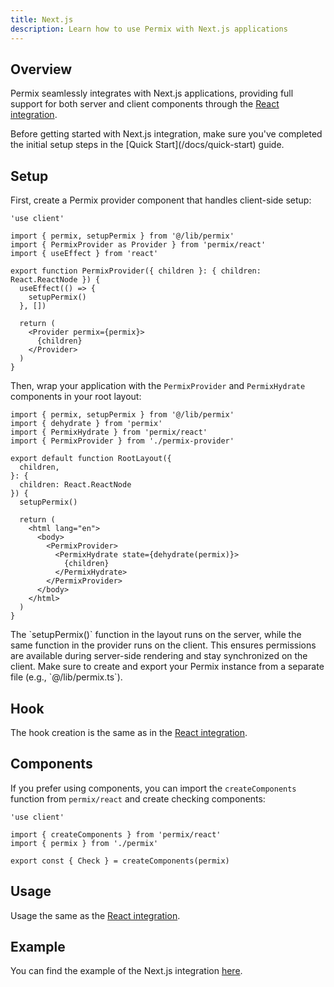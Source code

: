 ```yaml
---
title: Next.js
description: Learn how to use Permix with Next.js applications
---
```


## Overview

Permix seamlessly integrates with Next.js applications, providing full support for both server and client components through the [React integration](/docs/integrations/react).

<Callout>
Before getting started with Next.js integration, make sure you've completed the initial setup steps in the [Quick Start](/docs/quick-start) guide.
</Callout>

<Steps>

<Step>

## Setup

First, create a Permix provider component that handles client-side setup:

```tsx title="app/permix-provider.tsx"
'use client'

import { permix, setupPermix } from '@/lib/permix'
import { PermixProvider as Provider } from 'permix/react'
import { useEffect } from 'react'

export function PermixProvider({ children }: { children: React.ReactNode }) {
  useEffect(() => {
    setupPermix()
  }, [])

  return (
    <Provider permix={permix}>
      {children}
    </Provider>
  )
}
```

Then, wrap your application with the `PermixProvider` and `PermixHydrate` components in your root layout:

```tsx title="app/layout.tsx"
import { permix, setupPermix } from '@/lib/permix'
import { dehydrate } from 'permix'
import { PermixHydrate } from 'permix/react'
import { PermixProvider } from './permix-provider'

export default function RootLayout({
  children,
}: {
  children: React.ReactNode
}) {
  setupPermix()

  return (
    <html lang="en">
      <body>
        <PermixProvider>
          <PermixHydrate state={dehydrate(permix)}>
            {children}
          </PermixHydrate>
        </PermixProvider>
      </body>
    </html>
  )
}
```

<Callout>
The `setupPermix()` function in the layout runs on the server, while the same function in the provider runs on the client. This ensures permissions are available during server-side rendering and stay synchronized on the client.
</Callout>

<Callout>
Make sure to create and export your Permix instance from a separate file (e.g., `@/lib/permix.ts`).
</Callout>

</Step>

<Step>

## Hook

The hook creation is the same as in the [React integration](/docs/integrations/react#hook).

</Step>

<Step>

## Components

If you prefer using components, you can import the `createComponents` function from `permix/react` and create checking components:

```tsx title="lib/permix-components.ts"
'use client'

import { createComponents } from 'permix/react'
import { permix } from './permix'

export const { Check } = createComponents(permix)
```

</Step>

<Step>

## Usage

Usage the same as the [React integration](/docs/integrations/react#usage).

</Step>

<Step>

## Example

You can find the example of the Next.js integration [here](https://github.com/letstri/permix/tree/main/examples/next).

</Step>

</Steps>

